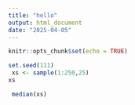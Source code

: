 ```yaml
---
title: "hello"
output: html_document
date: "2025-04-05"
---
```


```r
knitr::opts_chunk$set(echo = TRUE)
```
 
```r
set.seed(111)
 xs <- sample(1:250,25)
xs
```
```r
 median(xs)
```


